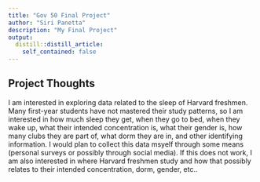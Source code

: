 ```yaml
---
title: "Gov 50 Final Project"
author: "Siri Panetta"
description: "My Final Project"
output:
  distill::distill_article:
    self_contained: false
---
```




## Project Thoughts

I am interested in exploring data related to the sleep of Harvard freshmen. Many first-year students have not mastered their study patterns, so I am interested in how much sleep they get, when they go to bed, when they wake up, what their intended concentration is, what their gender is, how many clubs they are part of, what dorm they are in, and other identifying information. I would plan to collect this data msyelf through some means (personal surveys or possibly through social media). If this does not work, I am also interested in where Harvard freshmen study and how that possibly relates to their intended concentration, dorm, gender, etc..